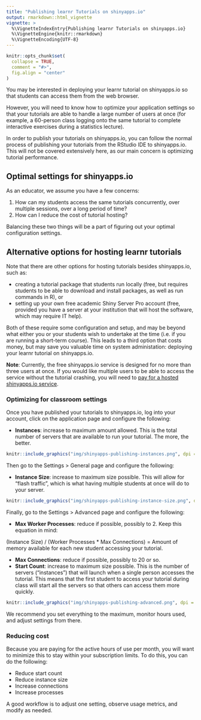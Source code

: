 ```yaml
---
title: "Publishing learnr Tutorials on shinyapps.io"
output: rmarkdown::html_vignette
vignette: >
  %\VignetteIndexEntry{Publishing learnr Tutorials on shinyapps.io}
  %\VignetteEngine{knitr::rmarkdown}
  %\VignetteEncoding{UTF-8}
---
```


```r
knitr::opts_chunk$set(
  collapse = TRUE,
  comment = "#>",
  fig.align = "center"
)
```

You may be interested in deploying your learnr tutorial on shinyapps.io so that students can access them from the web browser. 

However, you will need to know how to optimize your application settings so that your tutorials are able to handle a large number of users at once (for example, a 60-person class logging onto the same tutorial to complete interactive exercises during a statistics lecture).

In order to publish your tutorials on shinyapps.io, you can follow the normal process of publishing your tutorials from the RStudio IDE to shinyapps.io. This will not be covered extensively here, as our main concern is optimizing tutorial performance.

## Optimal settings for shinyapps.io

As an educator, we assume you have a few concerns:

1. How can my students access the same tutorials concurrently, over multiple sessions, over a long period of time? 
2. How can I reduce the cost of tutorial hosting?

Balancing these two things will be a part of figuring out your optimal configuration settings.

## Alternative options for hosting learnr tutorials

Note that there are other options for hosting tutorials besides shinyapps.io, such as:

- creating a tutorial package that students run locally (free, but requires students to be able to download and install packages, as well as run commands in R), or 
- setting up your own free academic Shiny Server Pro account (free, provided you have a server at your institution that will host the software, which may require IT help). 

Both of these require some configuration and setup, and may be beyond what either you or your students wish to undertake at the time (i.e. if you are running a short-term course). This leads to a third option that costs money, but may save you valuable time on system administation: deploying your learnr tutorial on shinyapps.io.

**Note**: Currently, the free shinyapps.io service is designed for no more than three users at once. If you would like multiple users to be able to access the service without the tutorial crashing, you will need to [pay for a hosted shinyapps.io service](https://www.shinyapps.io/#pricing).

### Optimizing for classroom settings

Once you have published your tutorials to shinyapps.io, log into your account, click on the application page and configure the following:

- **Instances**: increase to maximum amount allowed. This is the total number of servers that are available to run your tutorial. The more, the better.

```r
knitr::include_graphics("img/shinyapps-publishing-instances.png", dpi = 150)
```

Then go to the Settings > General page and configure the following:

- **Instance Size**: increase to maximum size possible. This will allow for "flash traffic", which is what having multiple students at once will do to your server.

```r
knitr::include_graphics("img/shinyapps-publishing-instance-size.png", dpi = 150)
```

Finally, go to the Settings > Advanced page and configure the following:

- **Max Worker Processes**: reduce if possible, possibly to 2. Keep this equation in mind:

(Instance Size) / (Worker Processes * Max Connections) = Amount of memory available for each new student accessing your tutorial.

- **Max Connections**: reduce if possible, possibly to 20 or so.
- **Start Count**: increase to maximum size possible. This is the number of servers ("instances") that will launch when a single person accesses the tutorial. This means that the first student to access your tutorial during class will start all the servers so that others can access them more quickly.

```r
knitr::include_graphics("img/shinyapps-publishing-advanced.png", dpi = 150)
```

We recommend you set everything to the maximum, monitor hours used, and adjust settings from there.

### Reducing cost

Because you are paying for the active hours of use per month, you will want to minimize this to stay within your subscription limits. To do this, you can do the following:

- Reduce start count 
- Reduce instance size
- Increase connections
- Increase processes

A good workflow is to adjust one setting, observe usage metrics, and modify as needed.